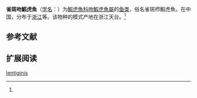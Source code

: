 {{Speciesbox
| name = 雀斑吻鰕虎魚
| status = 
| status_system = 
| image = 
| genus = Rhinogobius
| species = lentiginis
| authority = Zheng et Wu, 1985<ref name='id8382'>{{cite web| url =http://www.bioinfo.cn/db05/BjdwSpecies.php?action=view&id=8382| title =雀斑吻鰕虎魚| work =中国动物物种编目数据库| publisher =中国科学院微生物研究所| author =中国科学院动物研究所| accessdate =2009-04-16| deadurl =yes| archiveurl =https://web.archive.org/web/20160305065721/http://www.bioinfo.cn/db05/BjdwSpecies.php?action=view&id=8382| archivedate =2016-03-05}}</ref>
}}

'''雀斑吻鰕虎魚'''（[[学名|学名]]：{{lang|la|''Rhinogobius lentiginis''}}）为[[鰕虎魚科|鰕虎魚科]][[吻鰕虎魚屬|吻鰕虎魚屬]]的[[鱼类|鱼类]]，俗名雀斑栉鰕虎魚。在中国，分布于[[浙江|浙江]]等。该物种的模式产地在浙江天台。<ref name='id8382'/>

== 参考文献 ==
{{reflist}}

== 扩展阅读 ==
{{refbegin}}
{{wikispecies-inline|Rhinogobius lentiginis|雀斑吻鰕虎魚}}
{{refend}}
{{Taxonbar|from=Q3759422}}

[[Category:吻鰕虎魚屬|lentiginis]]


{{鱸形目小作品}}